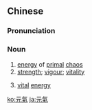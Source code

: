 {{also|元気|元气}}
==Chinese==
{{zh-forms|s=元气}}

===Pronunciation===
{{zh-pron
|m=yuánqì
|c=jyun4 hei3
|h=pfs=ngièn-hi
|mn=goân-khì
|mc=y
|cat=n
}}

===Noun===
{{zh-noun}}

# [[energy]] of [[primal]] [[chaos]]
# [[strength]]; [[vigour]]; [[vitality]]
# {{lb|zh|TCM}} [[vital]] [[energy]]

[[ko:元氣]]
[[ja:元氣]]